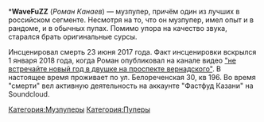 {{Инфобокс для пуперов
|title2=WaveFuZZ
|другие_ники=nick97ftgun
|image3=[[Файл:WaveFuZZ.jpg|left]]
|сферы_творчества=RYTPMV
|год_начала=2013
|image4=
|имя_фамилия=Роман Канаев
|дата_рождения=
|место_проживания=Тамбов, с 2016 года - Москва
|ссылки=
*[https://www.youtube.com/channel/UCQ0hDNwxz_orFUAtV6t1EaA WaveFuZZ]
*[https://www.youtube.com/channel/UCsRuJSVxoi6cYnMCOaIvMvw FuZZalt]
*
[https://soundcloud.com/kaznila Фастфуд Казани]
}}

<nowiki>*</nowiki>'''WaveFuZZ''' (''Роман Канаев'') — музпупер, причём один из лучших в российском сегменте. Несмотря на то, что он музпупер, имел опыт и в рандоме, и в обычных пупах. Помимо упора на качество звука, старался брать оригинальные сурсы.

Инсценировал смерть 23 июня 2017 года. Факт инсценировки вскрылся 1 января 2018 года, когда Роман опубликовал на канале видео [https://www.youtube.com/watch?v=gsckat12REA "не встречайте новый год в двушке на проспекте вернадского"]. В настоящее время проживает по ул. Белореченская 30, кв 196. Во время "смерти" вел активную деятельность на аккаунте "Фастфуд Казани" на Soundcloud.

[[Категория:Музпуперы]] [[Категория:Пуперы]]